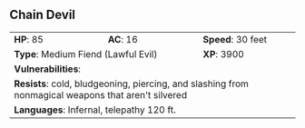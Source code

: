 ## Chain Devil {#monster-chain-devil}

```{=html}
<table class="table table-striped">
    <tbody>
        <tr>                    
            <td><b>HP</b>: 85</td>
            <td><b>AC</b>: 16</td>
            <td><b>Speed</b>: 30 feet</td>
        </tr>
        <tr>
            <td colspan="2"><b>Type</b>: Medium Fiend (Lawful Evil)</td>
            <td><b>XP</b>: 3900</td>
        </tr>
        <tr>
            <td colspan="3"><b>Vulnerabilities</b>: </td>
        </tr>
        <tr>
            <td colspan="3"><b>Resists</b>: cold, bludgeoning, piercing, and slashing from nonmagical weapons that aren't silvered</td>
        </tr>
        <tr>
            <td colspan="3"><b>Languages</b>: Infernal, telepathy 120 ft.</td>
        </tr>
    </tbody>
</table>
```